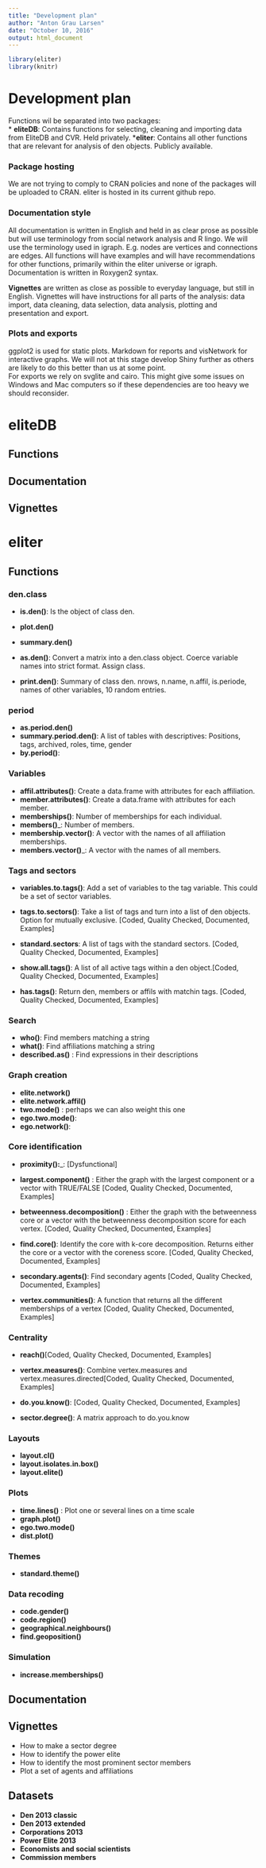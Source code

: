 ```yaml
---
title: "Development plan"
author: "Anton Grau Larsen"
date: "October 10, 2016"
output: html_document
---
```

```r
library(eliter)
library(knitr)
```

# Development plan
Functions wil be separated into two packages:  
* __eliteDB__: Contains functions for selecting, cleaning and importing data from EliteDB and CVR. Held privately.
*__eliter__: Contains all other functions that are relevant for analysis of den objects. Publicly available.

### Package hosting
We are not trying to comply to CRAN policies and none of the packages will be uploaded to CRAN. eliter is hosted in its current github repo.

### Documentation style
All documentation is written in English and held in as clear prose as possible but will use terminology from social network analysis and R lingo. We will use the terminology used in igraph. E.g. nodes are vertices and connections are edges. All functions will have examples and will have recommendations for other functions, primarily within the eliter universe or igraph.  
Documentation is written in Roxygen2 syntax.

__Vignettes__ are written as close as possible to everyday language, but still in English. Vignettes will have instructions for all parts of the analysis: data import, data cleaning, data selection, data analysis, plotting and presentation and export.

### Plots and exports
ggplot2 is used for static plots. Markdown for reports and visNetwork for interactive graphs. We will not at this stage develop Shiny further as others are likely to do this better than us at some point.  
For exports we rely on svglite and cairo. This might give some issues on Windows and Mac computers so if these dependencies are too heavy we should reconsider.

# eliteDB



## Functions

## Documentation
## Vignettes


# eliter

## Functions

### den.class

* __is.den()__: Is the object of class den.  
* __plot.den()__  

* __summary.den()__
* __as.den()__: Convert a matrix into a den.class object. Coerce variable names into strict format. Assign class.
* __print.den()__: Summary of class den. nrows, n.name, n.affil, is.periode, names of other variables, 10 random entries. 

### period
* __as.period.den()__  
* __summary.period.den()__: A list of tables with descriptives: Positions, tags, archived, roles, time, gender
* __by.period()__:


### Variables
* __affil.attributes()__: Create a data.frame with attributes for each affiliation.  
* __member.attributes()__: Create a data.frame with attributes for each member.
* __memberships()__: Number of memberships for each individual.
* __members()___: Number of members.
* __membership.vector()__: A vector with the names of all affiliation memberships.
* __members.vector()___: A vector with the names of all members.

### Tags and sectors
* __variables.to.tags()__: Add a set of variables to the tag variable. This could be a set of sector variables.

* __tags.to.sectors()__: Take a list of tags and turn into a list of den objects. Option for mutually exclusive. [Coded, Quality Checked, Documented, Examples]
* __standard.sectors__: A list of tags with the standard sectors. [Coded, Quality Checked, Documented, Examples]  
* __show.all.tags()__: A list of all active tags within a den object.[Coded, Quality Checked, Documented, Examples]
* __has.tags()__: Return den, members or affils with matchin tags. [Coded, Quality Checked, Documented, Examples]

### Search
* __who()__: Find members matching a string
* __what()__: Find affiliations matching a string
* __described.as()__ : Find expressions in their descriptions

### Graph creation
* __elite.network()__
* __elite.network.affil()__
* __two.mode()__ : perhaps we can also weight this one
* __ego.two.mode()__:
* __ego.network()__:

### Core identification
* __proximity():___:  [Dysfunctional]

* __largest.component()__ : Either the graph with the largest component or a vector with TRUE/FALSE [Coded, Quality Checked, Documented, Examples]
* __betweenness.decomposition()__ : Either the graph with the betweenness core or a vector with the betweenness decomposition score for each vertex. [Coded, Quality Checked, Documented, Examples]
* __find.core()__: Identify the core with k-core decomposition. Returns either the core or a vector with the coreness score. [Coded, Quality Checked, Documented, Examples]
* __secondary.agents()__: Find secondary agents [Coded, Quality Checked, Documented, Examples]
* __vertex.communities()__: A function that returns all the different memberships of a vertex [Coded, Quality Checked, Documented, Examples]

### Centrality
* __reach()__[Coded, Quality Checked, Documented, Examples]
* __vertex.measures()__: Combine vertex.measures and vertex.measures.directed[Coded, Quality Checked, Documented, Examples]
* __do.you.know()__: [Coded, Quality Checked, Documented, Examples]

* __sector.degree()__: A matrix approach to do.you.know

### Layouts
* __layout.cl()__
* __layout.isolates.in.box()__
* __layout.elite()__

### Plots
* __time.lines()__ : Plot one or several lines on a time scale
* __graph.plot()__
* __ego.two.mode()__
* __dist.plot()__

### Themes
* __standard.theme()__ 

### Data recoding
* __code.gender()__  
* __code.region()__  
* __geographical.neighbours()__
* __find.geoposition()__

### Simulation
* __increase.memberships()__


## Documentation
## Vignettes
* How to make a sector degree
* How to identify the power elite
* How to identify the most prominent sector members
* Plot a set of agents and affiliations


## Datasets
* __Den 2013 classic__
* __Den 2013 extended__
* __Corporations 2013__
* __Power Elite 2013__
* __Economists and social scientists__
* __Commission members__



